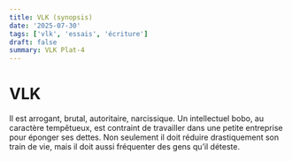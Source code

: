 ```yaml
---
title: VLK (synopsis)
date: '2025-07-30'
tags: ['vlk', 'essais', 'écriture']
draft: false
summary: VLK Plat-4 
---
```


# VLK

Il est arrogant, brutal, autoritaire, narcissique. 
Un intellectuel bobo, au caractère tempêtueux, est contraint de travailler dans une petite entreprise pour éponger ses dettes. Non seulement il doit réduire drastiquement son train de vie, mais il doit aussi fréquenter des gens qu’il déteste.
